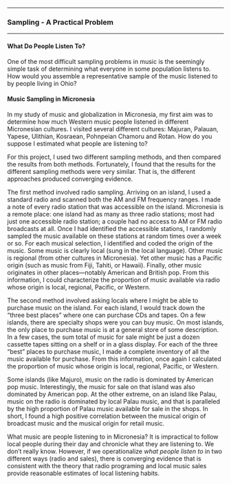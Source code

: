 

------------------------------------------------------------------------

### Sampling - A Practical Problem

------------------------------------------------------------------------




#### What Do People Listen To?

One of the most difficult sampling problems in music is the
seemingly simple task of determining what everyone in some
population listens to. How would you assemble a representative
sample of the music listened to by people living in Ohio?

#### Music Sampling in Micronesia

In my study of music and globalization in Micronesia, my first aim
was to determine how much Western music people listened in different
Micronesian cultures. I visited several different cultures: Majuran,
Palauan, Yapese, Ulithian, Kosraean, Pohnpeian Chamoru and Rotan.
How do you suppose I estimated what people are listening to?

For this project, I used two different sampling methods, and then
compared the results from both methods. Fortunately, I found that
the results for the different sampling methods were very similar.
That is, the different approaches produced converging evidence.

The first method involved radio sampling. Arriving on an island, I
used a standard radio and scanned both the AM and FM frequency
ranges. I made a note of every radio station that was accessible on
the island. Micronesia is a remote place: one island had as many as
three radio stations; most had just one accessible radio station; a
couple had no access to AM or FM radio broadcasts at all. Once I had
identified the accessible stations, I randomly sampled the music
available on these stations at random times over a week or so. For
each musical selection, I identified and coded the origin of the
music. Some music is clearly local (sung in the local language).
Other music is regional (from other cultures in Micronesia). Yet
other music has a Pacific origin (such as music from Fiji, Tahiti,
or Hawaii). Finally, other music originates in other
places---notably American and British pop. From this information, I
could characterize the proportion of music available via radio whose
origin is local, regional, Pacific, or Western.

The second method involved asking locals where I might be able to
purchase music on the island. For each island, I would track down
the "three best places" where one can purchase CDs and tapes. On a
few islands, there are specialty shops were you can buy music. On
most islands, the only place to purchase music is at a general store
of some description. In a few cases, the sum total of music for sale
might be just a dozen cassette tapes sitting on a shelf or in a
glass display. For each of the three "best" places to purchase
music, I made a complete inventory of all the music available for
purchase. From this information, once again I calculated the
proportion of music whose origin is local, regional, Pacific, or
Western.

Some islands (like Majuro), music on the radio is dominated by
American pop music. Interestingly, the music for sale on that island
was also dominated by American pop. At the other extreme, on an
island like Palau, music on the radio is dominated by local Palau
music, and that is paralleled by the high proportion of Palau music
available for sale in the shops. In short, I found a high positive
correlation between the musical origin of broadcast music and the
musical origin for retail music.

What music are people listening to in Micronesia? It is impractical
to follow local people during their day and chronicle what they are
listening to. We don't really know. However, if we operationalize
*what people listen to* in two different ways (radio and sales),
there is converging evidence that is consistent with the theory that
radio programing and local music sales provide reasonable estimates
of local listening habits.




